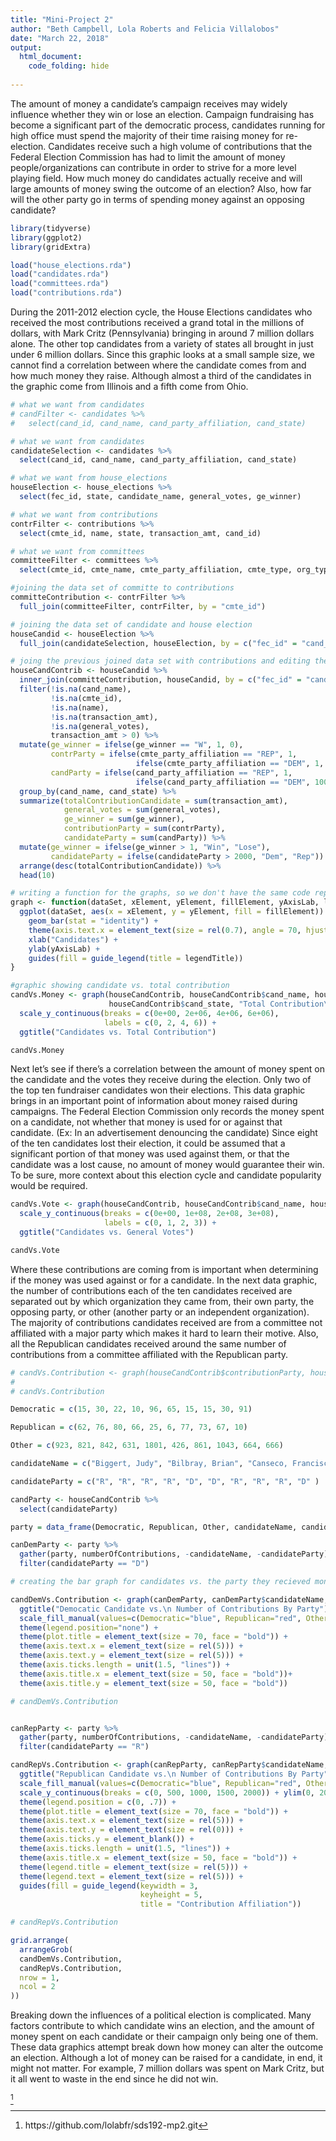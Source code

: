 ```yaml
---
title: "Mini-Project 2"
author: "Beth Campbell, Lola Roberts and Felicia Villalobos"
date: "March 22, 2018"
output:
  html_document:
    code_folding: hide
    
---
```


The amount of money a candidate’s campaign receives may widely influence whether they win or lose an election. Campaign fundraising has become a significant part of the democratic process, candidates running for high office must spend the majority of their time raising money for re-election. Candidates receive such a high volume of contributions that the Federal Election Commission has had to limit the amount of money people/organizations can contribute in order to strive for a more level playing field. How much money do candidates actually receive and will large amounts of money swing the outcome of an election? Also, how far will the other party go in terms of spending money against an opposing candidate?

```r
library(tidyverse)
library(ggplot2)
library(gridExtra)
```

```r
load("house_elections.rda")
load("candidates.rda")
load("committees.rda")
load("contributions.rda")
```

During the 2011-2012 election cycle, the House Elections candidates who received the most contributions received a grand total in the millions of dollars, with Mark Critz (Pennsylvania) bringing in around 7 million dollars alone. The other top candidates from a variety of states all brought in just under 6 million dollars. Since this graphic looks at a small sample size, we cannot find a correlation between where the candidate comes from and how much money they raise. Although almost a third of the candidates in the graphic come from Illinois and a fifth come from Ohio. 

```r
# what we want from candidates
# candFilter <- candidates %>%
#   select(cand_id, cand_name, cand_party_affiliation, cand_state)

# what we want from candidates
candidateSelection <- candidates %>%
  select(cand_id, cand_name, cand_party_affiliation, cand_state)

# what we want from house_elections
houseElection <- house_elections %>%
  select(fec_id, state, candidate_name, general_votes, ge_winner)

# what we want from contributions
contrFilter <- contributions %>%
  select(cmte_id, name, state, transaction_amt, cand_id)

# what we want from committees
committeeFilter <- committees %>%
  select(cmte_id, cmte_name, cmte_party_affiliation, cmte_type, org_type)

#joining the data set of committe to contributions
committeContribution <- contrFilter %>%
  full_join(committeeFilter, contrFilter, by = "cmte_id")

# joining the data set of candidate and house election 
houseCandid <- houseElection %>%
  full_join(candidateSelection, houseElection, by = c("fec_id" = "cand_id"))

# joing the previous joined data set with contributions and editing the data set to show what we want
houseCandContrib <- houseCandid %>%
  inner_join(committeContribution, houseCandid, by = c("fec_id" = "cand_id")) %>%
  filter(!is.na(cand_name),
         !is.na(cmte_id),
         !is.na(name),
         !is.na(transaction_amt),
         !is.na(general_votes),
         transaction_amt > 0) %>%
  mutate(ge_winner = ifelse(ge_winner == "W", 1, 0),
         contrParty = ifelse(cmte_party_affiliation == "REP", 1,
                            ifelse(cmte_party_affiliation == "DEM", 1, 1)),
         candParty = ifelse(cand_party_affiliation == "REP", 1,
                            ifelse(cand_party_affiliation == "DEM", 1000, 0))) %>%
  group_by(cand_name, cand_state) %>%
  summarize(totalContributionCandidate = sum(transaction_amt),
            general_votes = sum(general_votes),
            ge_winner = sum(ge_winner),
            contributionParty = sum(contrParty),
            candidateParty = sum(candParty)) %>%
  mutate(ge_winner = ifelse(ge_winner > 1, "Win", "Lose"),
         candidateParty = ifelse(candidateParty > 2000, "Dem", "Rep")) %>%
  arrange(desc(totalContributionCandidate)) %>%
  head(10)
```

```r
# writing a function for the graphs, so we don't have the same code repeated
graph <- function(dataSet, xElement, yElement, fillElement, yAxisLab, legendTitle) {
  ggplot(dataSet, aes(x = xElement, y = yElement, fill = fillElement)) + 
    geom_bar(stat = "identity") + 
    theme(axis.text.x = element_text(size = rel(0.7), angle = 70, hjust = 1)) +
    xlab("Candidates") + 
    ylab(yAxisLab) + 
    guides(fill = guide_legend(title = legendTitle))
}
```


```r
#graphic showing candidate vs. total contribution
candVs.Money <- graph(houseCandContrib, houseCandContrib$cand_name, houseCandContrib$totalContributionCandidate,
                      houseCandContrib$cand_state, "Total Contribution\n(Millions)", "Candidate Origin State") + 
  scale_y_continuous(breaks = c(0e+00, 2e+06, 4e+06, 6e+06),
                     labels = c(0, 2, 4, 6)) +
  ggtitle("Candidates vs. Total Contribution")

candVs.Money
```

Next let’s see if there’s a correlation between the amount of money spent on the candidate and the votes they receive during the election. Only two of the top ten fundraiser candidates won their elections. This data graphic brings in an important point of information about money raised during campaigns. The Federal Election Commission only records the money spent on a candidate, not whether that money is used for or against that candidate. (Ex: In an advertisement denouncing the candidate) Since eight of the ten candidates lost their election, it could be assumed that a significant portion of that money was used against them, or that the candidate was a lost cause, no amount of money would guarantee their win. To be sure, more context about this election cycle and candidate popularity would be required. 

```r
candVs.Vote <- graph(houseCandContrib, houseCandContrib$cand_name, houseCandContrib$general_votes, houseCandContrib$ge_winner, "General Votes\n(Hundreds of Millions)", "Loss/Win") +
  scale_y_continuous(breaks = c(0e+00, 1e+08, 2e+08, 3e+08),
                     labels = c(0, 1, 2, 3)) +
  ggtitle("Candidates vs. General Votes")

candVs.Vote
```

Where these contributions are coming from is important when determining if the money was used against or for a candidate. In the next data graphic, the number of contributions each of the ten candidates received are separated out by which organization they came from, their own party, the opposing party, or other (another party or an independent organization). The majority of contributions candidates received are from a committee not affiliated with a major party which makes it hard to learn their motive. Also, all the Republican candidates received around the same number of contributions from a committee affiliated with the Republican party.

```r
# candVs.Contribution <- graph(houseCandContrib$contributionParty, houseCandContrib$candidateParty, "Total Number of Contributions")
# 
# candVs.Contribution

Democratic = c(15, 30, 22, 10, 96, 65, 15, 15, 30, 91)

Republican = c(62, 76, 80, 66, 25, 6, 77, 73, 67, 10)

Other = c(923, 821, 842, 631, 1801, 426, 861, 1043, 664, 666)

candidateName = c("Biggert, Judy", "Bilbray, Brian", "Canseco, Francisco", "Cravaack, Raymond", "Critz, Mark", "Duckworth, Tammy", " Lungren, Daniel ", "Renacci, James ", "Schilling, Robert ", "Shutton, Betty S")

candidateParty = c("R", "R", "R", "R", "D", "D", "R", "R", "R", "D" )

candParty <- houseCandContrib %>%
  select(candidateParty)

party = data_frame(Democratic, Republican, Other, candidateName, candidateParty)

canDemParty <- party %>%
  gather(party, numberOfContributions, -candidateName, -candidateParty) %>%
  filter(candidateParty == "D")

# creating the bar graph for candidates vs. the party they recieved money from

candDemVs.Contribution <- graph(canDemParty, canDemParty$candidateName, canDemParty$numberOfContributions, canDemParty$party, "Number of Contributions", "Candidate Party Affiliation") + 
  ggtitle("Democatic Candidate vs.\n Number of Contributions By Party") + 
  scale_fill_manual(values=c(Democratic="blue", Republican="red", Other = "grey")) + 
  theme(legend.position="none") + 
  theme(plot.title = element_text(size = 70, face = "bold")) + 
  theme(axis.text.x = element_text(size = rel(5))) + 
  theme(axis.text.y = element_text(size = rel(5))) + 
  theme(axis.ticks.length = unit(1.5, "lines")) + 
  theme(axis.title.x = element_text(size = 50, face = "bold"))+
  theme(axis.title.y = element_text(size = 50, face = "bold"))

# candDemVs.Contribution


canRepParty <- party %>%
  gather(party, numberOfContributions, -candidateName, -candidateParty) %>%
  filter(candidateParty == "R")

candRepVs.Contribution <- graph(canRepParty, canRepParty$candidateName, canRepParty$numberOfContributions, canRepParty$party, "", "Candidate Party\n Affiliation") + 
  ggtitle("Republican Candidate vs.\n Number of Contributions By Party") + 
  scale_fill_manual(values=c(Democratic="blue", Republican="red", Other = "grey")) + 
  scale_y_continuous(breaks = c(0, 500, 1000, 1500, 2000)) + ylim(0, 2000) +
  theme(legend.position = c(0, .7)) + 
  theme(plot.title = element_text(size = 70, face = "bold")) + 
  theme(axis.text.x = element_text(size = rel(5))) + 
  theme(axis.text.y = element_text(size = rel(0))) +
  theme(axis.ticks.y = element_blank()) +
  theme(axis.ticks.length = unit(1.5, "lines")) + 
  theme(axis.title.x = element_text(size = 50, face = "bold")) + 
  theme(legend.title = element_text(size = rel(5))) + 
  theme(legend.text = element_text(size = rel(5))) + 
  guides(fill = guide_legend(keywidth = 3,
                             keyheight = 5,
                             title = "Contribution Affiliation"))

# candRepVs.Contribution

grid.arrange(
  arrangeGrob(
  candDemVs.Contribution,
  candRepVs.Contribution,
  nrow = 1,
  ncol = 2
))
```
Breaking down the influences of a political election is complicated. Many factors contribute to which candidate wins an election, and the amount of money spent on each candidate or their campaign only being one of them. These data graphics attempt break down how money can alter the outcome an election. Although a lot of money can be raised for a candidate, in end, it might not matter. For example, 7 million dollars was spent on Mark Critz, but it all went to waste in the end since he did not win.


^[https://github.com/lolabfr/sds192-mp2.git]
